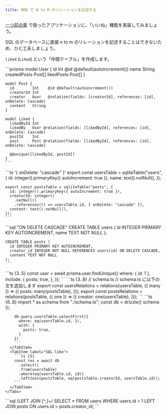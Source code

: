 ```yaml
---
title: RDB で N to M のリレーションを記述する
---
```


[一つ前の章](/tier-1/core-rdb) で扱ったアプリケーションに、「いいね」機能を実装してみましょう。

SQL のデータベースに直接 n to m のリレーションを記述することはできないため、ひと工夫しましょう。

`liked` (`Liked`) という「中間テーブル」を作成します。

<Tabs syncKey="orm">
  <TabItem label="Prisma">
    ```prisma
    model User {
      id    Int    @id @default(autoincrement())
      name  String
      createdPosts Post[]
      likedPosts Post[]
    }

    model Post {
      id        Int    @id @default(autoincrement())
      creatorId Int
      creator   User   @relation(fields: [creatorId], references: [id], onDelete: Cascade)
      content   String
    }

    model Liked {
      likedById Int
      likedBy   User @relation(fields: [likedById], references: [id], onDelete: Cascade)
      postId    Int
      post      Post @relation(fields: [likedById], references: [id], onDelete: Cascade)

      @@unique([likedById, postId])
    }
    ```
  </TabItem>
  <TabItem label="Drizzle">
    ```ts '{ onDelete: "cascade" }'
    export const usersTable = sqliteTable("users", {
      id: integer().primaryKey({ autoIncrement: true }),
      name: text().notNull(),
    });
    
    export const postsTable = sqliteTable("posts", {
      id: integer().primaryKey({ autoIncrement: true }),
      creatorId: integer()
        .notNull()
        .references(() => usersTable.id, { onDelete: "cascade" }),
      content: text().notNull(),
    });
    ```
  </TabItem>
  <TabItem label="SQL">
    ```sql "ON DELETE CASCADE"
    CREATE TABLE users (
      id INTEGER PRIMARY KEY AUTOINCREMENT,
      name TEXT NOT NULL
    );

    CREATE TABLE posts (
      id INTEGER PRIMARY KEY AUTOINCREMENT,
      creator_id INTEGER NOT NULL REFERENCES users(id) ON DELETE CASCADE,
      content TEXT NOT NULL
    );
    ```
  </TabItem>
</Tabs>

<Tabs syncKey="orm">
  <TabItem label="Prisma">
    ```ts {3..5}
    const user = await prisma.user.findUnique({
      where: { id: 1 },
      include: {
        posts: true,
      },
    });
    ```
  </TabItem>
  <TabItem label="Drizzle">
    <Tabs syncKey="drizzle-kind">
      <TabItem label="Query API">
        ```ts {3..8}
        // schema.ts
        // schema.ts に以下の文を追加します
        export const usersRelations = relations(usersTable, ({ many }) => ({
          posts: many(postsTable),
        }));
        export const postsRelations = relations(postsTable, ({ one }) => ({
          creator: one(usersTable),
        }));
        ```
        ```ts {6..8}
        import * as schema from "./schema.ts";
        const db = drizzle({ schema });

        db.query.usersTable.selectFirst({
          where: eq(usersTable.id, 1),
          with: {
            posts: true,
          }
        })
        ```
      </TabItem>
      <TabItem label="SQL-like">
        ```ts {5}
        const res = await db
          .select()
          .from(usersTable)
          .where(eq(usersTable.id, id))
          .leftJoin(postsTable, eq(postsTable.creatorId, usersTable.id));
        ```
      </TabItem>
    </Tabs>
  </TabItem>
  <TabItem label="SQL">
    ```sql /LEFT JOIN [^;]+/
    SELECT * FROM users WHERE users.id = 1 LEFT JOIN posts ON users.id = posts.creator_id;
    ```
  </TabItem>
</Tabs>

